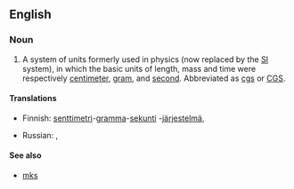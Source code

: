 {{wikipedia|Centimetre gram second system of units}}
==English==

===Noun===
{{en-noun|-}}

# {{context|science|lang=en}} A system of units formerly used in physics (now replaced by the [[SI]] system), in which the basic units of length, mass and time were respectively [[centimeter]], [[gram]], and [[second]].  Abbreviated as [[cgs]] or [[CGS]].

====Translations====
{{trans-top|system of units}}
* Finnish: [[senttimetri]]-[[gramma]]-[[sekunti]] -[[järjestelmä]], {{t|fi|cgs-järjestelmä}}
{{trans-mid}}
* Russian: {{t|ru|сантиме́тр-грамм-секу́нда|f|sc=Cyrl}}, {{t|ru|СГС|f|sc=Cyrl}}
{{trans-bottom}}

====See also====
*[[mks]]